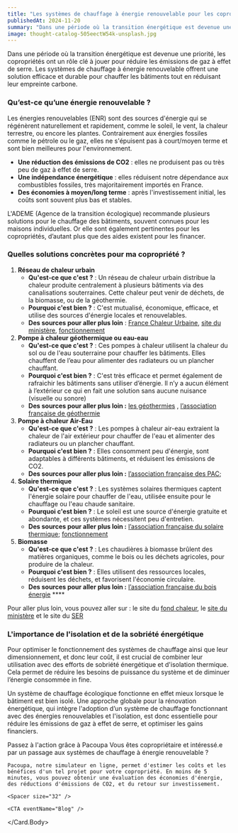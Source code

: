 ```yaml
---
title: "Les systèmes de chauffage à énergie renouvelable pour les copropriétés"
publishedAt: 2024-11-20
summary: "Dans une période où la transition énergétique est devenue une priorité, les copropriétés ont un rôle clé à jouer pour réduire les émissions de gaz à effet de serre. Les systèmes de chauffage à énergie renouvelable offrent une solution efficace et durable pour chauffer les bâtiments tout en réduisant leur empreinte carbone."
image: thought-catalog-505eectW54k-unsplash.jpg
---
```


Dans une période où la transition énergétique est devenue une priorité, les copropriétés ont un rôle clé à jouer pour réduire les émissions de gaz à effet de serre. Les systèmes de chauffage à énergie renouvelable offrent une solution efficace et durable pour chauffer les bâtiments tout en réduisant leur empreinte carbone. 

### Qu’est-ce qu’une énergie renouvelable&nbsp;?

Les énergies renouvelables (ENR) sont des sources d'énergie qui se régénèrent naturellement et rapidement, comme le soleil, le vent, la chaleur terrestre, ou encore les plantes. Contrairement aux énergies fossiles comme le pétrole ou le gaz, elles ne s'épuisent pas à court/moyen terme et sont bien meilleures pour l'environnement. 

- **Une réduction des émissions de CO2** : elles ne produisent pas ou très peu de gaz à effet de serre.
- **Une indépendance énergétique** : elles réduisent notre dépendance aux combustibles fossiles, très majoritairement importés en France.
- **Des économies à moyen/long terme** : après l'investissement initial, les coûts sont souvent plus bas et stables.

L'ADEME (Agence de la transition écologique) recommande plusieurs solutions pour le chauffage des bâtiments, souvent connues pour les maisons individuelles. Or elle sont également pertinentes pour les copropriétés, d’autant plus que des aides existent pour les financer. 

### Quelles solutions concrètes pour ma copropriété&nbsp;?

1. **Réseau de chaleur urbain**
    - **Qu'est-ce que c'est ?** : Un réseau de chaleur urbain distribue la chaleur produite centralement à plusieurs bâtiments via des canalisations souterraines. Cette chaleur peut venir de déchets, de la biomasse, ou de la géothermie.
    - **Pourquoi c'est bien ?** : C'est mutualisé, économique, efficace, et utilise des sources d'énergie locales et renouvelables.
    - **Des sources pour aller plus loin** :  [France Chaleur Urbaine](https://france-chaleur-urbaine.beta.gouv.fr/), [site du ministère](https://www.ecologie.gouv.fr/politiques-publiques/reseaux-chaleur), [fonctionnement](https://www.connaissancedesenergies.org/fiche-pedagogique/reseaux-de-chaleur)
2. **Pompe à chaleur géothermique ou eau-eau**
    - **Qu'est-ce que c'est ?** : Ces pompes à chaleur utilisent la chaleur du sol ou de l'eau souterraine pour chauffer les bâtiments. Elles chauffent de l’eau pour alimenter des radiateurs ou un plancher chauffant.
    - **Pourquoi c'est bien ?** : C'est très efficace et permet également de rafraichir les bâtiments sans utiliser d’énergie. Il n’y a aucun élément à l’extérieur ce qui en fait une solution sans aucune nuisance (visuelle ou sonore)
    - **Des sources pour aller plus loin :** [les géothermies](https://www.geothermies.fr/) , [l’association française de géothermie](https://www.afpg.asso.fr/)
3. **Pompe à chaleur Air-Eau** 
    - **Qu'est-ce que c'est ?** : Les pompes à chaleur air-eau extraient la chaleur de l'air extérieur pour chauffer de l'eau et alimenter des radiateurs ou un plancher chauffant.
    - **Pourquoi c'est bien ?** : Elles consomment peu d'énergie, sont adaptables à différents bâtiments, et réduisent les émissions de CO2.
    - **Des sources pour aller plus loin :** [l’association française des PAC](https://www.afpac.org/);
4. **Solaire thermique**
    - **Qu'est-ce que c'est ?** : Les systèmes solaires thermiques captent l'énergie solaire pour chauffer de l'eau, utilisée ensuite pour le chauffage ou l'eau chaude sanitaire.
    - **Pourquoi c'est bien ?** : Le soleil est une source d'énergie gratuite et abondante, et ces systèmes nécessitent peu d'entretien.
    - **Des sources pour aller plus loin :** [l’association française du solaire thermique](https://www.enerplan.asso.fr/); [fonctionnement](https://www.panneausolaire-info.fr/panneau-solaire-thermique)
5. **Biomasse**
    - **Qu'est-ce que c'est ?** : Les chaudières à biomasse brûlent des matières organiques, comme le bois ou les déchets agricoles, pour produire de la chaleur.
    - **Pourquoi c'est bien ?** : Elles utilisent des ressources locales, réduisent les déchets, et favorisent l'économie circulaire.
    - **Des sources pour aller plus loin :** [l’association française du bois énergie](https://cibe.fr/) ****

Pour aller plus loin, vous pouvez aller sur : le site du [fond chaleur](https://fondschaleur.ademe.fr/), le [site du ministère](https://www.economie.gouv.fr/particuliers/prime-renovation-energetique#) et le site du [SER](https://www.syndicat-energies-renouvelables.fr/)

### L'importance de l'isolation et de la sobriété énergétique

Pour optimiser le fonctionnement des systèmes de chauffage ainsi que leur dimensionnement, et donc leur coût, il est crucial de combiner leur utilisation avec des efforts de sobriété énergétique et d'isolation thermique. Cela permet de réduire les besoins de puissance du système et de diminuer l’énergie consommée in fine.

Un système de chauffage écologique fonctionne en effet mieux lorsque le bâtiment est bien isolé. Une approche globale pour la rénovation énergétique, qui intègre l'adoption d’un système de chauffage fonctionnant avec des énergies renouvelables et l'isolation, est donc essentielle pour réduire les émissions de gaz à effet de serre, et optimiser les gains financiers.

<Spacer size="64" />

<Card fullWidth>
  <Card.Title>Passez à l'action grâce à Pacoupa</Card.Title>
  <Card.Body>
    Vous êtes copropriétaire et intéressé.e par un passage aux systèmes de chauffage à énergie renouvelable ?

    Pacoupa, notre simulateur en ligne, permet d'estimer les coûts et les bénéfices d'un tel projet pour votre copropriété. En moins de 5 minutes, vous pouvez obtenir une évaluation des économies d'énergie, des réductions d'émissions de CO2, et du retour sur investissement.
    
    <Spacer size="32" />

    <CTA eventName="Blog" />

  </Card.Body>
</Card>
